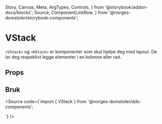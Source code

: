   Story,
  Canvas,
  Meta,
  ArgTypes,
  Controls,
} from '@storybook/addon-docs/blocks';
  Source,
  ComponentLinkRow,
} from '@norges-domstoler/storybook-components';

<Meta of={StackStories} />

# VStack

<ComponentLinkRow
  docsHref="https://design.domstol.no/987b33f71/p/8539cc-stack"
  githubHref="https://github.com/domstolene/designsystem/tree/main/packages/components/src/components/Stack"
  storybookHref="https://domstolene.github.io/designsystem/?path=/story/dds-components-layout-primitives-vstack--default"
  withBottomSpacing
/>

`<VStack>` og `<HStack>` er komponenter som skal hjelpe deg med layout.
De lar deg respektivt legge elementer i en kolonne eller rad.

## Props

<Canvas of={StackStories.Preview} />
<Controls of={StackStories.Preview} />

## Bruk

<Source
  code={`import { VStack } from '@norges-domstoler/dds-components';

<VStack gap="x1">
  <div />
  <div />
  <div />
</VStack>

`} />
